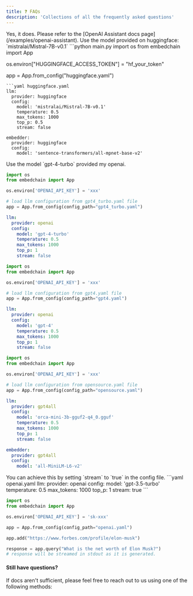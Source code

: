 ```yaml
---
title: ❓ FAQs
description: 'Collections of all the frequently asked questions'
---
```

<AccordionGroup>
<Accordion title="Does Embedchain support OpenAI's Assistant APIs?">
Yes, it does. Please refer to the [OpenAI Assistant docs page](/examples/openai-assistant).
</Accordion>
<Accordion title="How to use MistralAI language model?">
Use the model provided on huggingface: `mistralai/Mistral-7B-v0.1`
<CodeGroup>
```python main.py
import os
from embedchain import App

os.environ["HUGGINGFACE_ACCESS_TOKEN"] = "hf_your_token"

app = App.from_config("huggingface.yaml")
```
```yaml huggingface.yaml
llm:
  provider: huggingface
  config:
    model: 'mistralai/Mistral-7B-v0.1'
    temperature: 0.5
    max_tokens: 1000
    top_p: 0.5
    stream: false

embedder:
  provider: huggingface
  config:
    model: 'sentence-transformers/all-mpnet-base-v2'
```
</CodeGroup>
</Accordion>
<Accordion title="How to use ChatGPT 4 turbo model released on OpenAI DevDay?">
Use the model `gpt-4-turbo` provided my openai.
<CodeGroup>

```python main.py
import os
from embedchain import App

os.environ['OPENAI_API_KEY'] = 'xxx'

# load llm configuration from gpt4_turbo.yaml file
app = App.from_config(config_path="gpt4_turbo.yaml")
```

```yaml gpt4_turbo.yaml
llm:
  provider: openai
  config:
    model: 'gpt-4-turbo'
    temperature: 0.5
    max_tokens: 1000
    top_p: 1
    stream: false
```
</CodeGroup>
</Accordion>
<Accordion title="How to use GPT-4 as the LLM model?">
<CodeGroup>

```python main.py
import os
from embedchain import App

os.environ['OPENAI_API_KEY'] = 'xxx'

# load llm configuration from gpt4.yaml file
app = App.from_config(config_path="gpt4.yaml")
```

```yaml gpt4.yaml
llm:
  provider: openai
  config:
    model: 'gpt-4'
    temperature: 0.5
    max_tokens: 1000
    top_p: 1
    stream: false
```

</CodeGroup>
</Accordion>
<Accordion title="I don't have OpenAI credits. How can I use some open source model?">
<CodeGroup>

```python main.py
import os
from embedchain import App

os.environ['OPENAI_API_KEY'] = 'xxx'

# load llm configuration from opensource.yaml file
app = App.from_config(config_path="opensource.yaml")
```

```yaml opensource.yaml
llm:
  provider: gpt4all
  config:
    model: 'orca-mini-3b-gguf2-q4_0.gguf'
    temperature: 0.5
    max_tokens: 1000
    top_p: 1
    stream: false

embedder:
  provider: gpt4all
  config:
    model: 'all-MiniLM-L6-v2'
```
</CodeGroup>

</Accordion>
<Accordion title="How to stream response while using OpenAI model in Embedchain?">
You can achieve this by setting `stream` to `true` in the config file.

<CodeGroup>
```yaml openai.yaml
llm:
  provider: openai
  config:
    model: 'gpt-3.5-turbo'
    temperature: 0.5
    max_tokens: 1000
    top_p: 1
    stream: true
```

```python main.py
import os
from embedchain import App

os.environ['OPENAI_API_KEY'] = 'sk-xxx'

app = App.from_config(config_path="openai.yaml")

app.add("https://www.forbes.com/profile/elon-musk")

response = app.query("What is the net worth of Elon Musk?")
# response will be streamed in stdout as it is generated.
```
</CodeGroup>
</Accordion>
</AccordionGroup>

#### Still have questions?
If docs aren't sufficient, please feel free to reach out to us using one of the following methods:

<Snippet file="get-help.mdx" />
